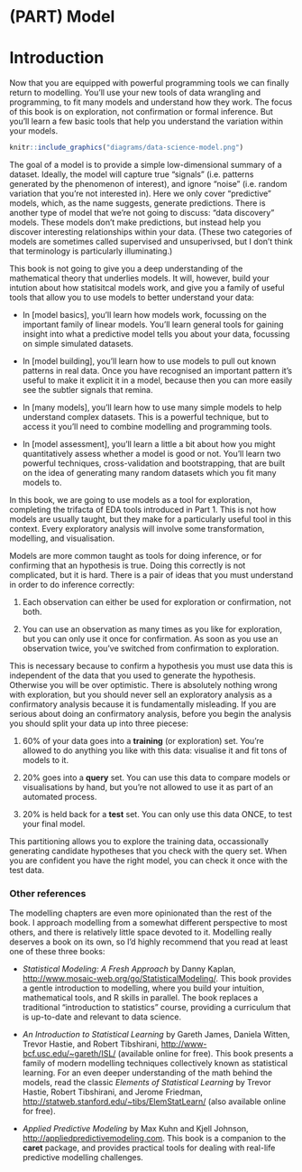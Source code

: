 # (PART) Model {-}

# Introduction {#model-intro}

Now that you are equipped with powerful programming tools we can finally return to modelling. You'll use your new tools of data wrangling and programming, to fit many models and understand how they work. The focus of this book is on exploration, not confirmation or formal inference. But you'll learn a few basic tools that help you understand the variation within your models.

```r
knitr::include_graphics("diagrams/data-science-model.png")
```

The goal of a model is to provide a simple low-dimensional summary of a dataset. Ideally, the model will capture true "signals" (i.e. patterns generated by the phenomenon of interest), and ignore "noise" (i.e. random variation that you're not interested in). Here we only cover "predictive" models, which, as the name suggests, generate predictions. There is another type of model that we're not going to discuss: "data discovery" models. These models don't make predictions, but instead help you discover interesting relationships within your data. (These two categories of models are sometimes called supervised and unsuperivsed, but I don't think that terminology is particularly illuminating.)

This book is not going to give you a deep understanding of the mathematical theory that underlies models. It will, however, build your intution about how statisitcal models work, and give you a family of useful tools that allow you to use models to better understand your data:

* In [model basics], you'll learn how models work, focussing on the important
  family of linear models. You'll learn general tools for gaining insight 
  into what a predictive model tells you about your data, focussing on simple
  simulated datasets.

* In [model building], you'll learn how to use models to pull out known
  patterns in real data. Once you have recognised an important pattern
  it's useful to make it explicit it in a model, because then you can
  more easily see the subtler signals that remina.

* In [many models], you'll learn how to use many simple models to help 
  understand complex datasets. This is a powerful technique, but to access
  it you'll need to combine modelling and programming tools.

* In [model assessment], you'll learn a little a bit about how you might 
  quantitatively assess whether a model is good or not. You'll learn two
  powerful techniques, cross-validation and bootstrapping, that are built 
  on the idea of generating many random datasets which you fit many 
  models to.

In this book, we are going to use models as a tool for exploration, completing the trifacta of EDA tools introduced in Part 1. This is not how models are usually taught, but they make for a particularly useful tool in this context. Every exploratory analysis will involve some transformation, modelling, and visualisation.

Models are more common taught as tools for doing inference, or for confirming that an hypothesis is true. Doing this correctly is not complicated, but it is hard. There is a pair of ideas that you must understand in order to do inference correctly:

1. Each observation can either be used for exploration or confirmation, 
   not both.

1. You can use an observation as many times as you like for exploration,
   but you can only use it once for confirmation. As soon as you use an 
   observation twice, you've switched from confirmation to exploration.
   
This is necessary because to confirm a hypothesis you must use data this is independent of the data that you used to generate the hypothesis. Otherwise you will be over optimistic. There is absolutely nothing wrong with exploration, but you should never sell an exploratory analysis as a confirmatory analysis because it is fundamentally misleading. If you are serious about doing an confirmatory analysis, before you begin the analysis you should split your data up into three piecese:

1.  60% of your data goes into a __training__ (or exploration) set. You're 
    allowed to do anything you like with this data: visualise it and fit tons 
    of models to it.
  
1.  20% goes into a __query__ set. You can use this data to compare models 
    or visualisations by hand, but you're not allowed to use it as part of
    an automated process.

1.  20% is held back for a __test__ set. You can only use this data ONCE, to 
    test your final model. 
    
This partitioning allows you to explore the training data, occassionally generating candidate hypotheses that you check with the query set. When you are confident you have the right model, you can check it once with the test data.

### Other references

The modelling chapters are even more opinionated than the rest of the book. I approach modelling from a somewhat different perspective to most others, and there is relatively little space devoted to it. Modelling really deserves a book on its own, so I'd highly recommend that you read at least one of these three books:

* *Statistical Modeling: A Fresh Approach* by Danny Kaplan,
  <http://www.mosaic-web.org/go/StatisticalModeling/>. This book provides 
  a gentle introduction to modelling, where you build your intuition,
  mathematical tools, and R skills in parallel. The book replaces a traditional
  "introduction to statistics" course, providing a curriculum that is up-to-date 
  and relevant to data science.

* *An Introduction to Statistical Learning* by Gareth James, Daniela Witten, 
  Trevor Hastie, and Robert Tibshirani, <http://www-bcf.usc.edu/~gareth/ISL/> 
  (available online for free). This book presents a family of modern modelling
  techniques collectively known as statistical learning.  For an even deeper
  understanding of the math behind the models, read the classic 
  *Elements of Statistical Learning* by Trevor Hastie, Robert Tibshirani, and
  Jerome Friedman, <http://statweb.stanford.edu/~tibs/ElemStatLearn/> (also
  available online for free).

* *Applied Predictive Modeling* by Max Kuhn and Kjell Johnson, 
  <http://appliedpredictivemodeling.com>. This book is a companion to the 
  __caret__ package, and provides practical tools for dealing with real-life
  predictive modelling challenges.
